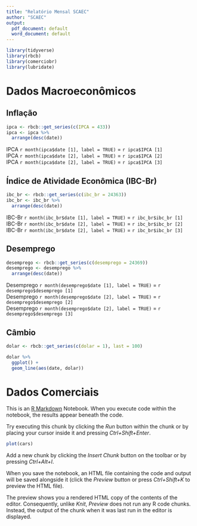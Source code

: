 ```yaml
---
title: "Relatório Mensal SCAEC"
author: "SCAEC"
output:
  pdf_document: default
  word_document: default
---
```




```r
library(tidyverse)
library(rbcb)
library(comerciobr)
library(lubridate)
```

# Dados Macroeconômicos

## Inflação

```r
ipca <- rbcb::get_series(c(IPCA = 433))
ipca <- ipca %>% 
  arrange(desc(date))
```

IPCA `r month(ipca$date [1], label = TRUE)` = `r ipca$IPCA [1]`  
IPCA `r month(ipca$date [2], label = TRUE)` = `r ipca$IPCA [2]`  
IPCA `r month(ipca$date [2], label = TRUE)` = `r ipca$IPCA [3]`  

## Índice de Atividade Econômica (IBC-Br)

```r
ibc_br <- rbcb::get_series(c(ibc_br = 24363))
ibc_br <- ibc_br %>% 
  arrange(desc(date))
```

IBC-Br `r month(ibc_br$date [1], label = TRUE)` = `r ibc_br$ibc_br [1]`  
IBC-Br `r month(ibc_br$date [2], label = TRUE)` = `r ibc_br$ibc_br [2]`  
IBC-Br `r month(ibc_br$date [2], label = TRUE)` = `r ibc_br$ibc_br [3]`  

## Desemprego

```r
desemprego <- rbcb::get_series(c(desemprego = 24369))
desemprego <- desemprego %>% 
  arrange(desc(date))
```

Desemprego `r month(desemprego$date [1], label = TRUE)` = `r desemprego$desemprego [1]`  
Desemprego `r month(desemprego$date [2], label = TRUE)` = `r desemprego$desemprego [2]`  
Desemprego `r month(desemprego$date [2], label = TRUE)` = `r desemprego$desemprego [3]`  

## Câmbio

```r
dolar <- rbcb::get_series(c(dolar = 1), last = 100)

dolar %>% 
  ggplot() +
  geom_line(aes(date, dolar))

```

# Dados Comerciais

This is an [R Markdown](http://rmarkdown.rstudio.com) Notebook. When you execute code within the notebook, the results appear beneath the code. 

Try executing this chunk by clicking the *Run* button within the chunk or by placing your cursor inside it and pressing *Ctrl+Shift+Enter*. 

```r
plot(cars)
```

Add a new chunk by clicking the *Insert Chunk* button on the toolbar or by pressing *Ctrl+Alt+I*.

When you save the notebook, an HTML file containing the code and output will be saved alongside it (click the *Preview* button or press *Ctrl+Shift+K* to preview the HTML file).

The preview shows you a rendered HTML copy of the contents of the editor. Consequently, unlike *Knit*, *Preview* does not run any R code chunks. Instead, the output of the chunk when it was last run in the editor is displayed.
